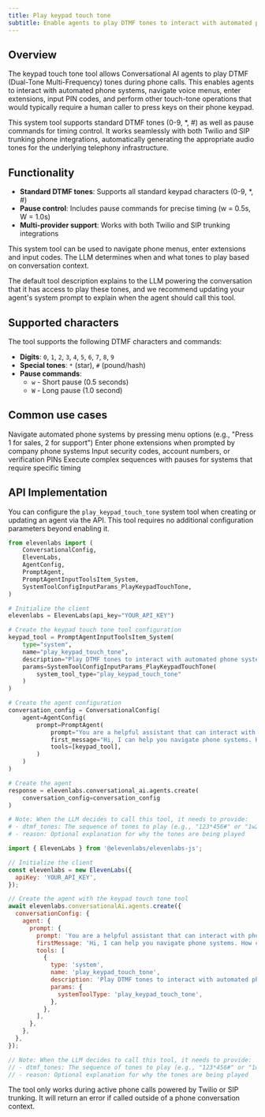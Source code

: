 ```yaml
---
title: Play keypad touch tone
subtitle: Enable agents to play DTMF tones to interact with automated phone systems and navigate menus.
---
```


## Overview

The keypad touch tone tool allows Conversational AI agents to play DTMF (Dual-Tone Multi-Frequency) tones during phone calls. This enables agents to interact with automated phone systems, navigate voice menus, enter extensions, input PIN codes, and perform other touch-tone operations that would typically require a human caller to press keys on their phone keypad.

This system tool supports standard DTMF tones (0-9, \*, #) as well as pause commands for timing control. It works seamlessly with both Twilio and SIP trunking phone integrations, automatically generating the appropriate audio tones for the underlying telephony infrastructure.

## Functionality

- **Standard DTMF tones**: Supports all standard keypad characters (0-9, \*, #)
- **Pause control**: Includes pause commands for precise timing (w = 0.5s, W = 1.0s)
- **Multi-provider support**: Works with both Twilio and SIP trunking integrations

This system tool can be used to navigate phone menus, enter extensions and input codes.
The LLM determines when and what tones to play based on conversation context.

The default tool description explains to the LLM powering the conversation that it has access to play these tones,
and we recommend updating your agent's system prompt to explain when the agent should call this tool.

<Markdown src="/snippets/keypad_touch_tone_custom_llm.mdx" />

## Supported characters

The tool supports the following DTMF characters and commands:

- **Digits**: `0`, `1`, `2`, `3`, `4`, `5`, `6`, `7`, `8`, `9`
- **Special tones**: `*` (star), `#` (pound/hash)
- **Pause commands**:
  - `w` - Short pause (0.5 seconds)
  - `W` - Long pause (1.0 second)

## Common use cases

<CardGroup cols={2}>
  <Card title="Phone menu navigation" icon="list">
    Navigate automated phone systems by pressing menu options (e.g., "Press 1 for sales, 2 for
    support")
  </Card>
  <Card title="Extension dialing" icon="phone">
    Enter phone extensions when prompted by company phone systems
  </Card>
  <Card title="PIN/Code entry" icon="key">
    Input security codes, account numbers, or verification PINs
  </Card>
  <Card title="Multi-step sequences" icon="steps">
    Execute complex sequences with pauses for systems that require specific timing
  </Card>
</CardGroup>

## API Implementation

You can configure the `play_keypad_touch_tone` system tool when creating or updating an agent via the API. This tool requires no additional configuration parameters beyond enabling it.

<CodeBlocks>

```python
from elevenlabs import (
    ConversationalConfig,
    ElevenLabs,
    AgentConfig,
    PromptAgent,
    PromptAgentInputToolsItem_System,
    SystemToolConfigInputParams_PlayKeypadTouchTone,
)

# Initialize the client
elevenlabs = ElevenLabs(api_key="YOUR_API_KEY")

# Create the keypad touch tone tool configuration
keypad_tool = PromptAgentInputToolsItem_System(
    type="system",
    name="play_keypad_touch_tone",
    description="Play DTMF tones to interact with automated phone systems.", # Optional custom description
    params=SystemToolConfigInputParams_PlayKeypadTouchTone(
        system_tool_type="play_keypad_touch_tone"
    )
)

# Create the agent configuration
conversation_config = ConversationalConfig(
    agent=AgentConfig(
        prompt=PromptAgent(
            prompt="You are a helpful assistant that can interact with phone systems.",
            first_message="Hi, I can help you navigate phone systems. How can I assist you today?",
            tools=[keypad_tool],
        )
    )
)

# Create the agent
response = elevenlabs.conversational_ai.agents.create(
    conversation_config=conversation_config
)

# Note: When the LLM decides to call this tool, it needs to provide:
# - dtmf_tones: The sequence of tones to play (e.g., "123*456#" or "1w2W3")
# - reason: Optional explanation for why the tones are being played
```

```javascript
import { ElevenLabs } from '@elevenlabs/elevenlabs-js';

// Initialize the client
const elevenlabs = new ElevenLabs({
  apiKey: 'YOUR_API_KEY',
});

// Create the agent with the keypad touch tone tool
await elevenlabs.conversationalAi.agents.create({
  conversationConfig: {
    agent: {
      prompt: {
        prompt: 'You are a helpful assistant that can interact with phone systems.',
        firstMessage: 'Hi, I can help you navigate phone systems. How can I assist you today?',
        tools: [
          {
            type: 'system',
            name: 'play_keypad_touch_tone',
            description: 'Play DTMF tones to interact with automated phone systems.', // Optional custom description
            params: {
              systemToolType: 'play_keypad_touch_tone',
            },
          },
        ],
      },
    },
  },
});

// Note: When the LLM decides to call this tool, it needs to provide:
// - dtmf_tones: The sequence of tones to play (e.g., "123*456#" or "1w2W3")
// - reason: Optional explanation for why the tones are being played
```

</CodeBlocks>

<Note>
  The tool only works during active phone calls powered by Twilio or SIP trunking. It will return an
  error if called outside of a phone conversation context.
</Note>
